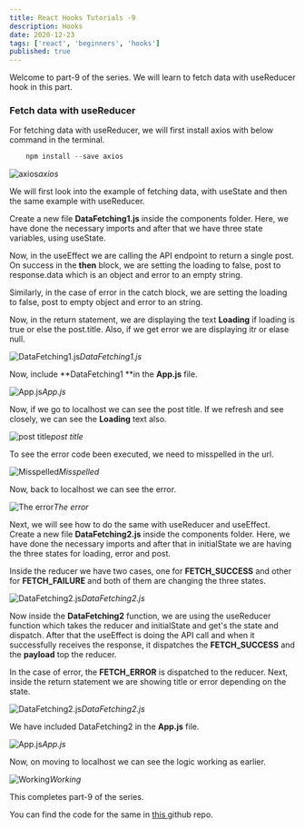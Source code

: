```yaml
---
title: React Hooks Tutorials -9
description: Hooks
date: 2020-12-23
tags: ['react', 'beginners', 'hooks']
published: true
---
```


Welcome to part-9 of the series. We will learn to fetch data with useReducer hook in this part.

### Fetch data with useReducer

For fetching data with useReducer, we will first install axios with below command in the terminal.

```js
    npm install --save axios
```


![axios](https://ik.imagekit.io/thewebdev/React-Hooks/9/1_A7jNHCBy3.png)*axios*

We will first look into the example of fetching data, with useState and then the same example with useReducer.

Create a new file **DataFetching1.js** inside the components folder. Here, we have done the necessary imports and after that we have three state variables, using useState.

Now, in the useEffect we are calling the API endpoint to return a single post. On success in the **then** block, we are setting the loading to false, post to response.data which is an object and error to an empty string.

Similarly, in the case of error in the catch block, we are setting the loading to false, post to empty object and error to an string.

Now, in the return statement, we are displaying the text **Loading** if loading is true or else the post.title. Also, if we get error we are displaying itr or elase null.

![DataFetching1.js](https://ik.imagekit.io/thewebdev/React-Hooks/9/2_q8_FmDyzMW.png)*DataFetching1.js*

Now, include **DataFetching1 **in the **App.js** file.

![App.js](https://ik.imagekit.io/thewebdev/React-Hooks/9/3_gHMkfUzQ0.png)*App.js*

Now, if we go to localhost we can see the post title. If we refresh and see closely, we can see the **Loading** text also.

![post title](https://ik.imagekit.io/thewebdev/React-Hooks/9/4_QdLOsf21SV.png)*post title*

To see the error code been executed, we need to misspelled in the url.

![Misspelled](https://ik.imagekit.io/thewebdev/React-Hooks/9/5_XVEDbdJbWF.png)*Misspelled*

Now, back to localhost we can see the error.

![The error](https://ik.imagekit.io/thewebdev/React-Hooks/9/6_colTkApUI.png)*The error*

Next, we will see how to do the same with useReducer and useEffect. Create a new file **DataFetching2.js** inside the components folder. Here, we have done the necessary imports and after that in initialState we are having the three states for loading, error and post.

Inside the reducer we have two cases, one for **FETCH_SUCCESS** and other for **FETCH_FAILURE** and both of them are changing the three states.

![DataFetching2.js](https://ik.imagekit.io/thewebdev/React-Hooks/9/7_MKLHBQy-X5.png)*DataFetching2.js*

Now inside the **DataFetching2** function, we are using the useReducer function which takes the reducer and initialState and get's the state and dispatch. After that the useEffect is doing the API call and when it successfully receives the response, it dispatches the **FETCH_SUCCESS** and the **payload** top the reducer.

In the case of error, the **FETCH_ERROR** is dispatched to the reducer. Next, inside the return statement we are showing title or error depending on the state.

![DataFetching2.js](https://ik.imagekit.io/thewebdev/React-Hooks/9/8_no4nlwX5tF.png)*DataFetching2.js*

We have included DataFetching2 in the **App.js** file.

![App.js](https://ik.imagekit.io/thewebdev/React-Hooks/9/9_YTGhi1-zOc.png)*App.js*

Now, on moving to localhost we can see the logic working as earlier.

![Working](https://ik.imagekit.io/thewebdev/React-Hooks/9/10_eCm52wn3JS.png)*Working*

This completes part-9 of the series.

You can find the code for the same in [this ](https://github.com/nabendu82/reducer-hook)github repo.
